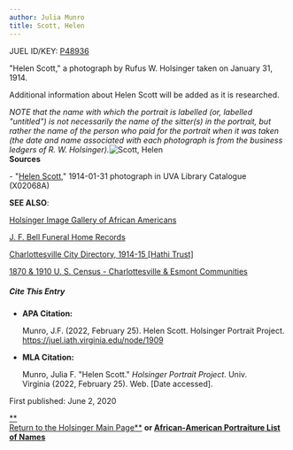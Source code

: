 ```yaml
---
author: Julia Munro
title: Scott, Helen
---
```

JUEL ID/KEY: [P48936](http://juel.iath.virginia.edu/public_person?person=48936 "P48936")

"Helen Scott," a photograph by Rufus W. Holsinger taken on January 31, 1914.

Additional information about Helen Scott will be added as it is researched.

_NOTE that the name with which the portrait is labelled (or, labelled "untitled") is not necessarily the name of the sitter(s) in the portrait, but rather the name of the person who paid for the portrait when it was taken (the date and name associated with each photograph is from the business ledgers of R. W. Holsinger)._![Scott, Helen](https://iiif.lib.virginia.edu/iiif/uva-lib:1041700/full/778,561/0/default.jpg "Scott, Helen")      
**Sources**

\- "[Helen Scott](https://search.lib.virginia.edu/catalog/uva-lib:1041700#?c=0&m=0&s=0&cv=0&xywh=-165%2C1613%2C1558%2C1155 "Scott, Helen")," 1914-01-31 photograph in UVA Library Catalogue (X02068A) 

**SEE ALSO**:

[Holsinger Image Gallery of African Americans](http://rwholsingerphotos.org/images.php "Holsinger Image Gallery of African Americans")

[J. F. Bell Funeral Home Records](http://www2.vcdh.virginia.edu/afam/raceandplace/perl_scripts/funeral_search.html "J. F. Bell Funeral Home Database")

[Charlottesville City Directory, 1914-15 \[Hathi Trust\]](https://catalog.hathitrust.org/Record/101954103 "Charlottesville City Directory, 1914-15") 

[1870 & 1910 U. S. Census - Charlottesville & Esmont Communities](http://www2.vcdh.virginia.edu/afam/raceandplace/census/search_both.html "1870 & 1910 U. S. Census: Charlottesville and Esmont Communities")

##### **Cite This Entry**

*   **APA Citation:**
    
    Munro, J.F. (2022, February 25). Helen Scott. Holsinger Portrait Project. https://juel.iath.virginia.edu/node/1909
    
*   **MLA Citation:**
    
    Munro, Julia F. "Helen Scott." _Holsinger Portrait Project_. Univ. Virginia (2022, February 25). Web. \[Date accessed\].
    

  
First published: June 2, 2020

[**  
Return to the Holsinger Main Page**](http://juel.iath.virginia.edu/node/980) **or [African-American Portraiture List of Names](http://juel.iath.virginia.edu/node/996)**